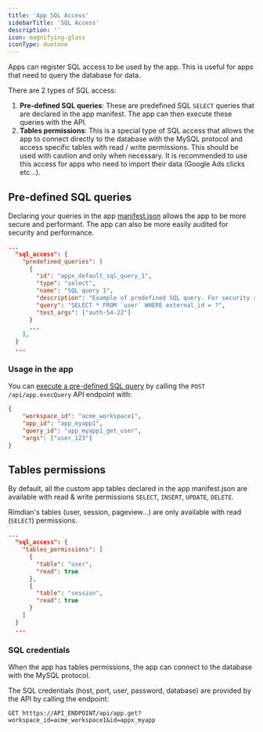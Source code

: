 ```yaml
---
title: 'App SQL Access'
sidebarTitle: 'SQL Access'
description: ''
icon: magnifying-glass
iconType: duotone
---
```


Apps can register SQL access to be used by the app. This is useful for apps that need to query the database for data.

There are 2 types of SQL access:

1. **Pre-defined SQL queries**: These are predefined SQL `SELECT` queries that are declared in the app manifest. The app can then execute these queries with the API.
2. **Tables permissions**: This is a special type of SQL access that allows the app to connect directly to the database with the MySQL protocol and access specific tables with read / write permissions. This should be used with caution and only when necessary. It is recommended to use this access for apps who need to import their data (Google Ads clicks etc...).

## Pre-defined SQL queries

Declaring your queries in the app [manifest.json](/apps-development/app-manifest-reference) allows the app to be more secure and performant. The app can also be more easily audited for security and performance.

```json
...
  "sql_access": {
    "predefined_queries": [
      {
        "id": "appx_default_sql_query_1",
        "type": "select",
        "name": "SQL query 1",
        "description": "Example of predefined SQL query. For security reasons, use predefined queries to just fetch the data you needs",
        "query": "SELECT * FROM `user` WHERE external_id = ?",
        "test_args": ["auth-54-22"]
      }
      ...
    ],
  }
  ...
```

### Usage in the app

You can [execute a pre-defined SQL query](/api-references/server/app-exec-query) by calling the `POST /api/app.execQuery` API endpoint with:

```json
{
    "workspace_id": "acme_workspace1",
    "app_id": "app_myapp1",
    "query_id": "app_myapp1_get_user",
    "args": ["user_123"]
}
```

## Tables permissions

By default, all the custom app tables declared in the app manifest.json are available with read & write permissions `SELECT`, `INSERT`, `UPDATE`, `DELETE`.

<Tip>Rimdian's tables (user, session, pageview...) are only available with read (`SELECT`) permissions.</Tip>

```json
...
  "sql_access": {
    "tables_permissions": [
      {
        "table": "user",
        "read": true
      },
      {
        "table": "session",
        "read": true
      }
    ]
  }
  ...
```

### SQL credentials

When the app has tables permissions, the app can connect to the database with the MySQL protocol.

The SQL credentials (host, port, user, password, database) are provided by the API by calling the endpoint:

`GET htttps://API_ENDPOINT/api/app.get?workspace_id=acme_workspace1&id=appx_myapp`
